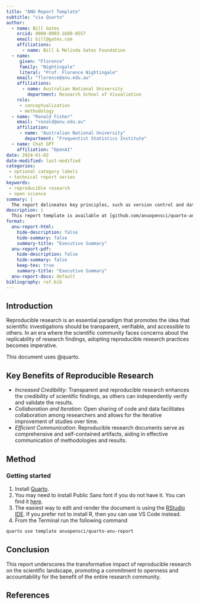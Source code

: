 ```yaml
---
title: "ANU Report Template"
subtitle: "via Quarto"
author:
  - name: Bill Gates
    orcid: 0000-0003-1689-0557
    email: bill@gates.com
    affiliations:
      - name: Bill & Melinda Gates Foundation
  - name:
     given: "Florence"
     family: "Nightingale"
     literal: "Prof. Florence Nightingale"
    email: "florence@anu.edu.au"
    affiliations:
      - name: Australian National University
        department: Research School of Visualiation
    role: 
     - conceptualization
     - methodology
  - name: "Ronald Fisher"
    email: "ronald@anu.edu.au"
    affiliation: 
     - name: "Australian National University"
       department: "Frequentist Statistics Institute"
  - name: Chat GPT
    affiliation: "OpenAI"
date: 2024-01-02
date-modified: last-modified
categories: 
 - optional category labels
 - technical report series
keywords: 
 - reproducible research
 - open science
summary: |
  The report delineates key principles, such as version control and data sharing, and introduces practical tools like RMarkdown, Jupyter Notebooks, and Docker. Reproducible research significantly boosts the credibility of scientific findings, fostering collaboration, iterative improvements, and efficient communication. The document addresses challenges like data privacy and infrastructure constraints, proposing solutions such as anonymization and institutional support. Recognizing the transformative impact of reproducibility, the report concludes that its adoption contributes to building a culture of transparency and accountability in scientific endeavors, laying the groundwork for a more robust foundation in advancing knowledge. Recommendations include providing training resources, support infrastructure, and guidelines to facilitate the integration of reproducible research practices into standard workflows.
description: |
  This report template is available at [github.com/anuopensci/quarto-anu-report](https://github.com/anuopensci/quarto-anu-report).
format:
  anu-report-html: 
    hide-description: false
    hide-summary: false
    summary-title: "Executive Summary"
  anu-report-pdf: 
    hide-description: false
    hide-summary: false
    keep-tex: true
    summary-title: "Executive Summary"
  anu-report-docx: default
bibliography: ref.bib
---
```



## Introduction

Reproducible research is an essential paradigm that promotes the idea that scientific investigations should be transparent, verifiable, and accessible to others. In an era where the scientific community faces concerns about the replicability of research findings, adopting reproducible research practices becomes imperative.

This document uses @quarto.


## Key Benefits of Reproducible Research

- _Increased Credibility_: Transparent and reproducible research enhances the credibility of scientific findings, as others can independently verify and validate the results.
- _Collaboration and Iteration_: Open sharing of code and data facilitates collaboration among researchers and allows for the iterative improvement of studies over time.
- _Efficient Communication_: Reproducible research documents serve as comprehensive and self-contained artifacts, aiding in effective communication of methodologies and results.

## Method

### Getting started

1. Install [Quarto](https://quarto.org/docs/get-started/).
2. You may need to install Public Sans font if you do not have it. You can find it [here](https://github.com/anuopensci/quarto-anu-report/tree/main/_extensions/anu-report/assets/webfonts).
3. The easiest way to edit and render the document is using the [RStudio IDE](https://posit.co/download/rstudio-desktop/). If you prefer not to install R, then you can use VS Code instead.
4. From the Terminal run the following command
```bash
quarto use template anuopensci/quarto-anu-report
```



## Conclusion


This report underscores the transformative impact of reproducible research on the scientific landscape, promoting a commitment to openness and accountability for the benefit of the entire research community.


## References


